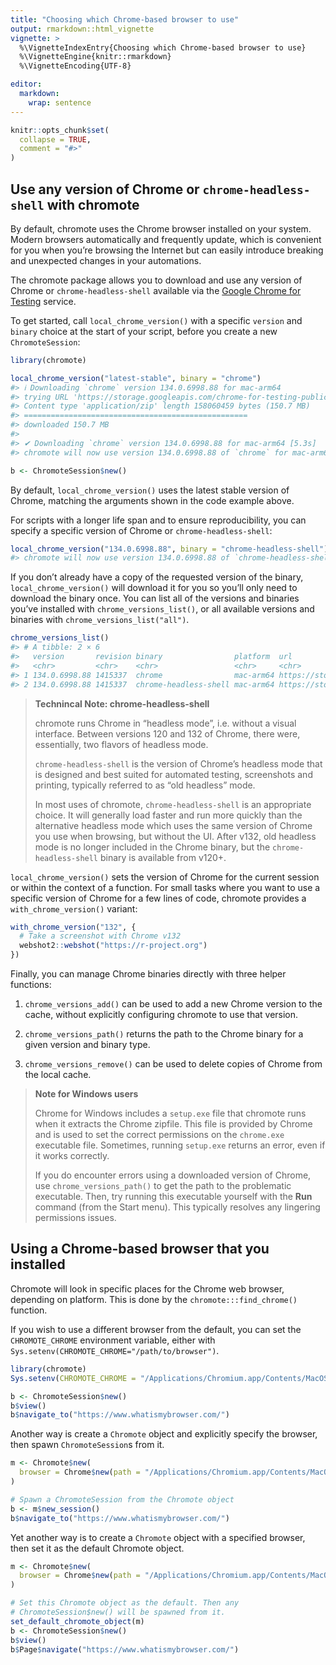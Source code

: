 ```yaml
---
title: "Choosing which Chrome-based browser to use"
output: rmarkdown::html_vignette
vignette: >
  %\VignetteIndexEntry{Choosing which Chrome-based browser to use}
  %\VignetteEngine{knitr::rmarkdown}
  %\VignetteEncoding{UTF-8}

editor:
  markdown:
    wrap: sentence
---
```


```r
knitr::opts_chunk$set(
  collapse = TRUE,
  comment = "#>"
)
```

## Use any version of Chrome or `chrome-headless-shell` with chromote

By default, chromote uses the Chrome browser installed on your system.
Modern browsers automatically and frequently update, which is convenient for you when you're browsing the Internet but can easily introduce breaking and unexpected changes in your automations.

The chromote package allows you to download and use any version of Chrome or `chrome-headless-shell` available via the [Google Chrome for Testing](https://googlechromelabs.github.io/chrome-for-testing/) service.

To get started, call `local_chrome_version()` with a specific `version` and `binary` choice at the start of your script, before you create a new `ChromoteSession`:

```r
library(chromote)

local_chrome_version("latest-stable", binary = "chrome")
#> ℹ Downloading `chrome` version 134.0.6998.88 for mac-arm64
#> trying URL 'https://storage.googleapis.com/chrome-for-testing-public/134.0.6998.88/mac-arm64/chrome-mac-arm64.zip'
#> Content type 'application/zip' length 158060459 bytes (150.7 MB)
#> ==================================================
#> downloaded 150.7 MB
#> 
#> ✔ Downloading `chrome` version 134.0.6998.88 for mac-arm64 [5.3s]
#> chromote will now use version 134.0.6998.88 of `chrome` for mac-arm64.

b <- ChromoteSession$new()
```

By default, `local_chrome_version()` uses the latest stable version of Chrome, matching the arguments shown in the code example above.

For scripts with a longer life span and to ensure reproducibility, you can specify a specific version of Chrome or `chrome-headless-shell`:

```r
local_chrome_version("134.0.6998.88", binary = "chrome-headless-shell")
#> chromote will now use version 134.0.6998.88 of `chrome-headless-shell` for mac-arm64.
```

If you don't already have a copy of the requested version of the binary, `local_chrome_version()` will download it for you so you'll only need to download the binary once.
You can list all of the versions and binaries you've installed with `chrome_versions_list()`, or all available versions and binaries with `chrome_versions_list("all")`.

```r
chrome_versions_list()
#> # A tibble: 2 × 6
#>   version       revision binary                platform  url                        path 
#>   <chr>         <chr>    <chr>                 <chr>     <chr>                      <chr>
#> 1 134.0.6998.88 1415337  chrome                mac-arm64 https://storage.googleapi… /Use…
#> 2 134.0.6998.88 1415337  chrome-headless-shell mac-arm64 https://storage.googleapi… /Use…
```

> **Technincal Note: chrome-headless-shell**
>
> chromote runs Chrome in "headless mode", i.e. without a visual interface.
> Between versions 120 and 132 of Chrome, there were, essentially, two flavors of headless mode.
>
> `chrome-headless-shell` is the version of Chrome's headless mode that is designed and best suited for automated testing, screenshots and printing, typically referred to as "old headless" mode.
>
> In most uses of chromote, `chrome-headless-shell` is an appropriate choice.
> It will generally load faster and run more quickly than the alternative headless mode which uses the same version of Chrome you use when browsing, but without the UI.
> After v132, old headless mode is no longer included in the Chrome binary, but the `chrome-headless-shell` binary is available from v120+.

`local_chrome_version()` sets the version of Chrome for the current session or within the context of a function.
For small tasks where you want to use a specific version of Chrome for a few lines of code, chromote provides a `with_chrome_version()` variant:


```r
with_chrome_version("132", {
  # Take a screenshot with Chrome v132
  webshot2::webshot("https://r-project.org")
})
```

Finally, you can manage Chrome binaries directly with three helper functions:

1. `chrome_versions_add()` can be used to add a new Chrome version to the cache, without explicitly configuring chromote to use that version.

2. `chrome_versions_path()` returns the path to the Chrome binary for a given version and binary type.

3. `chrome_versions_remove()` can be used to delete copies of Chrome from the local cache.

> **Note for Windows users**
>
> Chrome for Windows includes a `setup.exe` file that chromote runs when it extracts the Chrome zipfile.
> This file is provided by Chrome and is used to set the correct permissions on the `chrome.exe` executable file.
> Sometimes, running `setup.exe` returns an error, even if it works correctly.
>
> If you do encounter errors using a downloaded version of Chrome, use `chrome_versions_path()` to get the path to the problematic executable.
> Then, try running this executable yourself with the **Run** command (from the Start menu).
> This typically resolves any lingering permissions issues.


## Using a Chrome-based browser that you installed

Chromote will look in specific places for the Chrome web browser, depending on platform.
This is done by the `chromote:::find_chrome()` function.

If you wish to use a different browser from the default, you can set the `CHROMOTE_CHROME` environment variable, either with `Sys.setenv(CHROMOTE_CHROME="/path/to/browser")`.

``` r
library(chromote)
Sys.setenv(CHROMOTE_CHROME = "/Applications/Chromium.app/Contents/MacOS/Chromium")

b <- ChromoteSession$new()
b$view()
b$navigate_to("https://www.whatismybrowser.com/")
```

Another way is create a `Chromote` object and explicitly specify the browser, then spawn `ChromoteSession`s from it.

``` r
m <- Chromote$new(
  browser = Chrome$new(path = "/Applications/Chromium.app/Contents/MacOS/Chromium")
)

# Spawn a ChromoteSession from the Chromote object
b <- m$new_session()
b$navigate_to("https://www.whatismybrowser.com/")
```

Yet another way is to create a `Chromote` object with a specified browser, then set it as the default Chromote object.

``` r
m <- Chromote$new(
  browser = Chrome$new(path = "/Applications/Chromium.app/Contents/MacOS/Chromium")
)

# Set this Chromote object as the default. Then any
# ChromoteSession$new() will be spawned from it.
set_default_chromote_object(m)
b <- ChromoteSession$new()
b$view()
b$Page$navigate("https://www.whatismybrowser.com/")
```

